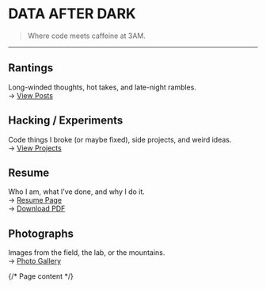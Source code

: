 <div className="bg-terminal text-hacker font-mono min-h-screen p-8">


<NameTransition />

# DATA AFTER DARK

> Where code meets caffeine at 3AM.

---

## Rantings

Long-winded thoughts, hot takes, and late-night rambles.  
→ [View Posts](/rantings)

## Hacking / Experiments

Code things I broke (or maybe fixed), side projects, and weird ideas.  
→ [View Projects](/hacks)

## Resume

Who I am, what I’ve done, and why I do it.  
→ [Resume Page](/resume)  
→ [Download PDF](/resume.pdf)

## Photographs

Images from the field, the lab, or the mountains.  
→ [Photo Gallery](/photos)

  {/* Page content */}
</div>
